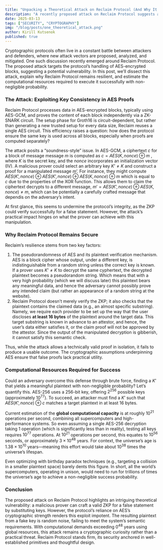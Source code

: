 ```yaml
---
title: "Unpacking a Theoretical Attack on Reclaim Protocol (And Why It Doesn’t Stand a Chance)"
description: "A recently proposed attack on Reclaim Protocol suggests a potential vulnerability in its AES-encrypted proofs, raising concerns about key consistency. However, this post breaks down why the attack is purely theoretical—showing how cryptographic guarantees and practical constraints render it infeasible, requiring more computational power than the lifespan of the universe to succeed."
date: 2025-03-13
tags: ["SECURITY", "CRYPTOGRAPHY"]
img: "/blog/posts/one_theoretical_attack.png"
author: Kirill Kutsenok
published: true
---
```


Cryptographic protocols often live in a constant battle between attackers and defenders, where new attack vectors are proposed, analyzed, and mitigated. One such discussion recently emerged around Reclaim Protocol. The proposed attack targets the protocol’s handling of AES-encrypted blocks, suggesting a potential vulnerability. In this post, we’ll dissect this attack, explain why Reclaim Protocol remains resilient, and estimate the computational resources required to execute it successfully with non-negligible probability.

### The Attack: Exploiting Key Consistency in AES Proofs

Reclaim Protocol processes data in AES-encrypted blocks, typically using AES-GCM, and proves the content of each block independently via a ZK-SNARK circuit. The setup phase for Groth16 is circuit-dependent, but rather than generating a new trusted setup for every data size, Reclaim reuses a single AES circuit. This efficiency raises a question: how does the protocol ensure the same key is used across all blocks, especially when proofs are computed separately?

The attack posits a “soundness-style” issue. In AES-GCM, a ciphertext $c$ for a block of message message $m$ is computed as $c=AES(K,nonce) \oplus m$ , where $K$ is the secret key, and the $nonce$ incorporates an initialization vector (IV). A malicious prover could select an arbitrary key $K’ \neq K$ and construct a proof for a manipulated message $m’$. For instance, they might compute $AES(K’,nonce) \oplus AES(K’,nonce) \oplus AES(K,nonce) \oplus m$ which is equal to $c$ due to the properties of the XOR function. This allows them to claim the ciphertext decrypts to a different message, $m′= AES(K’,nonce) \oplus AES(K,nonce) \neq m$, which can be potentially a carefully crafted message that dependis on the adversary’s intent.

At first glance, this seems to undermine the protocol’s integrity, as the ZKP could verify successfully for a false statement. However, the attack’s practical impact hinges on what the prover can achieve with this manipulation.

### Why Reclaim Protocol Remains Secure

Reclaim’s resilience stems from two key factors: 

1. The pseudorandomness of AES and its plaintext verification mechanism. AES is a block cipher whose output, under a different key, is indistinguishable from a random string unless the correct key is known. If a prover uses $K’ \neq K$ to decrypt the same cyphertext, the decrypted plaintext becomes a pseudorandom string. Which means that with a very high probability (which we will discuss later) this plaintext bears any meaningful data, and hence the adversary cannot possibly prove any intended claim (but rather an appearance of a random string at the website).
2. Reclaim Protocol doesn’t merely verify the ZKP; it also checks that the plaintext contains the claimed data (e.g., an almost specific substring). Namely, we require each provider to be set up the way that the user discloses **at least 16 bytes** of the plaintext around the target data. This target substring is known in advance to an attestor, and hence, the user’s data either satisfies it, or the claim proof will not be approved by the attestor. Since the output of the manipulated decryption is gibberish, it cannot satisfy this semantic check.

Thus, while the attack allows a technically valid proof in isolation, it fails to produce a usable outcome. The cryptographic assumptions underpinning AES ensure that false proofs lack practical utility.

### Computational Resources Required for Success

Could an adversary overcome this defense through brute force, finding a $K’$ that yields a meaningful plaintext with non-negligible probability? Let’s quantify this. AES-256 uses a 256-bit key, offering $2^{256}$ possible keys (approximately $10^{77}$). To succeed, an attacker must find a $K’$ such that $AES(K’,nonce) \oplus c$ matches a target plaintext in at least 16 bytes.

Current estimation of the **global computational capacity** is at roughly $10^{21}$ operations per second, combining all supercomputers and high-performance systems. So even assuming a single AES-256 decryption taking 1 operation (which is significantly less than in reality), testing all keys requires $10^77$ operations. At $10^{21}$ operations per second, this equates to $10^{56}$ seconds, or approximately $3 \times 10^{48}$ years. For context, the universe’s age is $1.38 \times 10^{10}$ years—meaning this effort would take about $10^{38}$ times the universe’s lifespan.

Even optimizing with birthday paradox techniques (e.g., targeting a collision in a smaller plaintext space) barely dents this figure. In short, all the world’s supercomputers, operating in unison, would need to run for trillions of times the universe’s age to achieve a non-negligible success probability.

### Conclusion

The proposed attack on Reclaim Protocol highlights an intriguing theoretical vulnerability: a malicious prover can craft a valid ZKP for a false statement by substituting keys. However, the protocol’s reliance on AES’s cryptographic strength renders this exploit impotent. The resulting plaintext from a fake key is random noise, failing to meet the system’s semantic requirements. With computational demands exceeding $0^{48}$ years using global resources, this attack remains a cryptographic curiosity rather than a practical threat. Reclaim Protocol stands firm, its security anchored in well-established primitives and thoughtful design.
